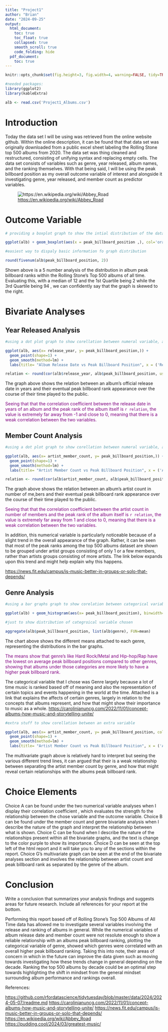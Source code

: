 ```yaml
---
title: "Project1"
author: "Brian"
date: "2024-09-25"
output:
  html_document:
    toc: true
    toc_float: true
    collapsed: true
    smooth_scroll: true
    code_folding: hide
  pdf_document:
    toc: true
---
```


```r
knitr::opts_chunk$set(fig.height=3, fig.width=4, warning=FALSE, tidy=TRUE, tidy.opts=list(width.cutoff=60))

#needed packages:
library(ggplot2)
library(kableExtra)

alb <- read.csv('Project1_Albums.csv')

```

# **Introduction**

Today the data set I will be using was retrieved from the online website github. Within the online description, it can be found that that data set was originally downloaded from a public excel sheet labeling the Rolling Stone top 500 albums from 2020. The data set was thing cleaned and restructured, consisting of unifying syntax and replacing empty cells. The data set consists of variables such as genre, year released, album names, and the ranking themselves. With that being said, I will be using the peak billboard position as my overall outcome variable of interest and alongside it investigating genre, year released, and member count as predictor variables.

![<https://en.wikipedia.org/wiki/Abbey_Road>](Beatles.jpg)

# **Outcome Variable**

```r

# providing a boxplot graph to show the intial distribution of the data presented

ggplot(alb) + geom_boxplot(aes(x = peak_billboard_position ,), col='orange',fill= 'white') + labs(title = "Distribution of Peak Album Billboard Position  ", x = ('Peak Number (Ranks)'))

#easiest way to dispaly basic information fo graph distribution

round(fivenum(alb$peak_billboard_position, 2))

```

Shown above is a 5 number analysis of the distribution in album peak billboard ranks within the Rolling Stone's Top 500 albums of all time. Evaluating this, with a median of 12 and the 1st Quartile being 2 while the 3rd Quartile being 94 , we can confidently say that the graph is skewed to the right.

# **Bivariate Analyses**

## **Year Released Analysis**

```r

#using a dot plot graph to show corellation between numeral variable, also corellaiton coeficient to show strength of rellationship

ggplot(alb, aes(x= release_year, y= peak_billboard_position,)) +
  geom_point(shape=1) +   
  geom_smooth(method=lm) +
  labs(title= "Album Release Date vs Peak Billboard Position", x = ('Release Date (years)'), y= ('Peak Position (ranks)'))

relation <- round(cor(alb$release_year, alb$peak_billboard_position, use='complete.obs'),2)

```

The graph above shows the relation between an album's official release date in years and their eventual peak billboard rank appearance over the course of their time played to the public.

[Seeing that that the correlation coefficient between the release date in years of an album and the peak rank of the album itself is `r relation`, the value is extremely far away from -1 and close to 0, meaning that there is a weak correlation between the two variables.]{style="color: purple;"}

## **Member Count Analysis**

```r

#using a dot plot graph to show corellation between numeral variable, also corelaiton coefficient to show strength of rellationship

ggplot(alb, aes(x= artist_member_count, y= peak_billboard_position,)) +
  geom_point(shape=1) +   
  geom_smooth(method=lm) +
  labs(title= "Artist Member Count vs Peak Billboard Position", x = ('Artist Count (number of members)'), y= ('Peak Position (ranks)'))

relation <- round(cor(alb$artist_member_count, alb$peak_billboard_position, use='complete.obs'),2)

```

The graph above shows the relation between an album's artist count in number of me,bers and their eventual peak billboard rank appearance over the course of their time played to the public.

[Seeing that that the correlation coefficient between the artist count in number of members and the peak rank of the album itself is `r relation`, the value is extremely far away from 1 and close to 0, meaning that there is a weak correlation between the two variables.]{style="color: purple;"}

In addition, this numerical variable is particularly noticeable because of a slight trend in the overall appearance of the graph. Rather, it can be seen that most of the peak ranks among the top 500 albums dataset are shown to be grouped under artist groups consisting of only 1 or a few members, rather than artists groups consisting of more artists. The link below expands upon this trend and might help explain why this happens.

<https://news.fit.edu/campus/is-music-better-in-groups-or-solo-that-depends/>

## **Genre Analysis**

```r

#using a bar graphs graph to show corelation between categorical variable, also corelation coefficient to show strength of relationship

ggplot(alb) + geom_histogram(aes(x= peak_billboard_position), binwidth=.02,col='#002D62',fill='#EB6E1F') + labs(title = "Analysis Peak Album Billboard Position  ", x = ('Peak Number (Ranks)')) + facet_wrap(~genre)

```

```r
#just to show distribution of categroical variable chosen

aggregate(alb$peak_billboard_position, list(alb$genre), FUN=mean)
```

The chart above shows the different means attached to each genre, representing the distributions in the bar graphs.

[The means show that genre's like Hard Rock/Metal and Hip-hop/Rap have the lowest on average peak billboard positions compared to other genres, showing that albums under those categories are more likely to have a higher peak billboard rank.]{style="color: purple;"}

The categorical variable that I chose was Genre largely because a lot of time music is ranked based off of meaning and also the representation of certain topics and events happening in the world at the time. Attached is a link that explains the affects of certain genres, largely in relation to the concepts that albums represent, and how that might show their importance to music as a whole. <https://carolinianuncg.com/2022/11/01/concept-albums-how-music-and-storytelling-unite/>

```r
#extra stuff to show corellation between an extra variable

ggplot(alb, aes(x= artist_member_count, y= peak_billboard_position, color = genre)) +
  geom_point(shape=1) +   
  geom_smooth(method=lm) +
  labs(title= "Artist Member Count vs Peak Billboard Position", x = ('Artist Count (number of members)'), y= ('Peak Position (ranks)'))

```

The multivariate graph above is relatively hard to interpret but seeing the various different trend lines, it can argued that their is a weak relationship between separating the artist member count by genre, and how that might reveal certain relationships with the albums peak billboard rank.

# **Choice Elements**

Choice A can be found under the two numerical variable analyses when I display their correlation coefficient , which evaluates the strength fo the relationship between the chose variable and the outcome variable. Choice B can be found under the member count and genre bivariate analysis when I describe the nature of the graph and interpret the relationship between what is shown. Choice C can be found when I describe the nature of the relationships present within all the bivariate graphs, and the text is change to the color purple to show its importance. Choice D can be seen at the top left of the html report and it will take you to any of the sections within the report. Choice G's multivariate graph can be seen at the end of the bivariate analyses section and involves the relationship between artist count and peak billboard rank as separated by the genre of the album.

# **Conclusion**

Write a conclusion that summarizes your analysis findings and suggests areas for future research. Include all references for your report at the bottom.

Performing this report based off of Rolling Stone's Top 500 Albums of All Time data has allowed me to investigate several variables involving the release and ranking of albums in general. While the numerical variables of album release date and member count were not resolute enough to show a reliable relationship with an albums peak billboard ranking, plotting the categorical variable of genre, showed which genres were correlated with an overall higher peak billboard ranking. Taking this into note, their areas of concern in which in the future can improve the data given such as moving towards investigating how these trends change in general depending on the decade. Ranking the top 500 albums by decade could be an optimal step towards highlighting the shift in mindset from the general mindset surrounding album performance and rankings overall.

References:

<https://github.com/rfordatascience/tidytuesday/blob/master/data/2024/2024-05-07/readme.md> <https://carolinianuncg.com/2022/11/01/concept-albums-how-music-and-storytelling-unite/> <https://news.fit.edu/campus/is-music-better-in-groups-or-solo-that-depends/> <https://en.wikipedia.org/wiki/Abbey_Road> <https://pudding.cool/2024/03/greatest-music/>
